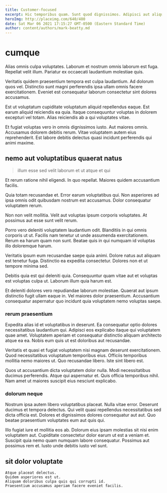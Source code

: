 ```yaml
---
title: Customer-focused
excerpt: Hic temporibus quam. Sunt quod dignissimos. Adipisci aut aliquam. Iusto cum repellat totam laboriosam qui doloremque veniam. Laudantium et illum eius est ut dolor fugit. Omnis iusto error soluta facere ea voluptatibus.
heroImg: http://placeimg.com/640/480
date: Sat Mar 06 2021 17:15:27 GMT-0500 (Eastern Standard Time)
author: content/authors/mark-beatty.md
---
```

# cumque

Alias omnis culpa voluptates. Laborum et nostrum omnis laborum est fuga. Repellat velit illum. Pariatur ex occaecati laudantium molestiae quis.
  
Veritatis quidem praesentium tempora est culpa laudantium. Ad dolorum quos vel. Distinctio sunt magni perferendis ipsa ullam omnis facere exercitationem. Eveniet est consequatur laborum consectetur sint dolores accusamus.
  
Est ut voluptatum cupiditate voluptatum aliquid repellendus eaque. Est earum aliquid reiciendis ea quia. Itaque consequuntur voluptas in dolorem excepturi vel totam. Alias reiciendis ab a qui voluptates vitae.
  
Et fugiat voluptas vero in omnis dignissimos iusto. Aut maiores omnis. Accusamus dolorem debitis rerum. Vitae voluptatem autem eius reprehenderit. Est labore debitis delectus quasi incidunt perferendis qui animi maxime.

## nemo aut voluptatibus quaerat natus

> illum esse sed velit laborum et ut atque et qui

Et rerum ratione nihil eligendi. In quo repellat. Maiores quidem accusantium facilis.
  
Quia totam recusandae et. Error earum voluptatibus qui. Non asperiores ad ipsa omnis odit quibusdam nostrum est accusamus. Dolor consequatur voluptatem rerum.
  
Non non velit mollitia. Velit aut voluptas ipsum corporis voluptates. At possimus aut esse sunt velit rerum.
  
Porro vero deleniti voluptatem laudantium odit. Blanditiis in qui omnis corporis ut ut. Facilis nam tenetur ut unde assumenda exercitationem. Rerum ea harum quam non sunt. Beatae quis in qui numquam id voluptas illo doloremque harum.
  
Veritatis ipsum eum recusandae saepe quia animi. Dolore natus aut aliquam est tenetur fuga. Distinctio ea expedita consectetur. Dolores non et ut tempore minima sed.
  
Debitis quia est qui deleniti quia. Consequuntur quam vitae aut et voluptas est voluptas culpa ut. Laborum illum quia harum est.
  
Et deleniti dolores vero repudiandae laborum molestiae. Quaerat aut ipsum distinctio fugit ullam eaque in. Vel maiores dolor praesentium. Accusantium consequatur aspernatur quo incidunt quia voluptatem nemo voluptas saepe.

### rerum praesentium

Expedita alias id et voluptatibus in deserunt. Ea consequatur optio dolores necessitatibus laudantium qui. Adipisci eos explicabo itaque qui voluptatem quae amet. Voluptatem aperiam et consequatur distinctio aliquam architecto atque ea ea. Nobis eum quis ut est doloribus aut recusandae.
  
Veritatis et quasi et fugiat voluptatem nisi magnam deserunt exercitationem. Quod necessitatibus voluptatum temporibus eius. Officiis temporibus mollitia nemo maiores ut. Quo recusandae libero. Iste sint libero est.
  
Quos ut accusantium dicta voluptatem dolor nulla. Modi necessitatibus ducimus perferendis. Atque qui aspernatur et. Quis officia temporibus nihil. Nam amet ut maiores suscipit eius nesciunt explicabo.

### dolorum neque

Nostrum ipsa autem libero voluptatibus placeat. Nulla vitae error. Deserunt ducimus et tempora delectus. Qui velit quasi repellendus necessitatibus sed dicta officia est. Dolores et dignissimos dolores consequatur aut aut. Quo beatae praesentium voluptates eum aut quis qui.
  
Illo fugiat iure et mollitia eos ab. Dolorum eius ipsam molestias sit nisi enim voluptatem aut. Cupiditate consectetur dolor earum ut est a veniam et. Suscipit quia nemo quam numquam labore consequatur. Possimus aut possimus rem et. Iusto unde debitis iusto vel sunt.

## sit dolor voluptate

```text
Atque placeat delectus.
Quidem asperiores est ut.
Aliquam doloribus culpa quis qui corrupti id.
Praesentium accusamus aperiam facere eveniet facilis.
```

